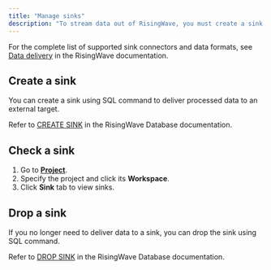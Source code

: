 ```yaml
---
title: "Manage sinks"
description: "To stream data out of RisingWave, you must create a sink. A sink refers to an external target that you can send data to. You can deliver data to downstream systems via our sink connectors."
---
```


For the complete list of supported sink connectors and data formats, see [Data delivery](/delivery/overview) in the RisingWave documentation.

## Create a sink

You can create a sink using SQL command to deliver processed data to an external target.

Refer to [CREATE SINK](/sql/commands/sql-create-sink) in the RisingWave Database documentation.

## Check a sink

1. Go to [**Project**](https://cloud.risingwave.com/project/home/).
2. Specify the project and click its **Workspace**.
3. Click **Sink** tab to view sinks.

## Drop a sink

If you no longer need to deliver data to a sink, you can drop the sink using SQL command.

Refer to [DROP SINK](/sql/commands/sql-drop-sink) in the RisingWave Database documentation.
